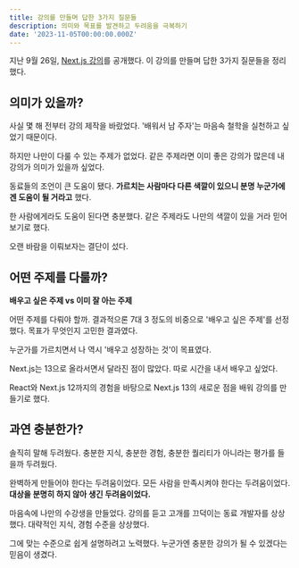 ```yaml
---
title: 강의를 만들며 답한 3가지 질문들
description: 의미와 목표를 발견하고 두려움을 극복하기
date: '2023-11-05T00:00:00.000Z'
---
```


지난 9월 26일, [Next.js 강의](https://inf.run/kzcU)를 공개했다. 이 강의를 만들며 답한 3가지 질문들을 정리했다.

## 의미가 있을까?

사실 몇 해 전부터 강의 제작을 바랐었다. '배워서 남 주자'는 마음속 철학을 실천하고 싶었기 때문이다.

하지만 나만이 다룰 수 있는 주제가 없었다. 같은 주제라면 이미 좋은 강의가 많은데 내 강의가 의미가 있을까 싶었다.

동료들의 조언이 큰 도움이 됐다. **가르치는 사람마다 다른 색깔이 있으니 분명 누군가에겐 도움이 될 거라고** 했다.

한 사람에게라도 도움이 된다면 충분했다. 같은 주제라도 나만의 색깔이 있을 거라 믿어보기로 했다.

오랜 바람을 이뤄보자는 결단이 섰다.

## 어떤 주제를 다룰까?

**배우고 싶은 주제 vs 이미 잘 아는 주제**

어떤 주제를 다뤄야 할까. 결과적으론 7대 3 정도의 비중으로 '배우고 싶은 주제'를 선정했다. 목표가 무엇인지 고민한 결과였다.

누군가를 가르치면서 나 역시 '배우고 성장하는 것'이 목표였다.

Next.js는 13으로 올라서면서 달라진 점이 많았다. 따로 시간을 내서 배우고 싶었다.

React와 Next.js 12까지의 경험을 바탕으로 Next.js 13의 새로운 점을 배워 강의를 만들기로 했다.

## 과연 충분한가?

솔직히 말해 두려웠다. 충분한 지식, 충분한 경험, 충분한 퀄리티가 아니라는 평가를 들을까 두려웠다.

완벽하게 만들어야 한다는 두려움이었다. 모든 사람을 만족시켜야 한다는 두려움이었다. **대상을 분명히 하지 않아 생긴 두려움이었다.**

마음속에 나만의 수강생을 만들었다. 강의를 듣고 고개를 끄덕이는 동료 개발자를 상상했다. 대략적인 지식, 경험 수준을 상상했다.

그에 맞는 수준으로 쉽게 설명하려고 노력했다. 누군가엔 충분한 강의가 될 수 있겠다는 믿음이 생겼다.

